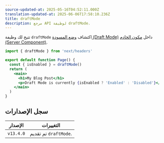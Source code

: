 ```yaml
---
source-updated-at: 2025-05-16T04:52:11.000Z
translation-updated-at: 2025-06-06T17:58:10.236Z
title: draftMode
description: مرجع API لوظيفة draftMode.
---
```


تتيح لك وظيفة `draftMode` اكتشاف [وضع المسودة (Draft Mode)](/docs/app/building-your-application/configuring/draft-mode) داخل [مكون الخادم (Server Component)](/docs/app/building-your-application/rendering/server-components).

```jsx filename="app/page.js"
import { draftMode } from 'next/headers'

export default function Page() {
  const { isEnabled } = draftMode()
  return (
    <main>
      <h1>My Blog Post</h1>
      <p>Draft Mode is currently {isEnabled ? 'Enabled' : 'Disabled'}</p>
    </main>
  )
}
```

## سجل الإصدارات

| الإصدار   | التغييرات                 |
| --------- | ----------------------- |
| `v13.4.0` | تم تقديم `draftMode`. |